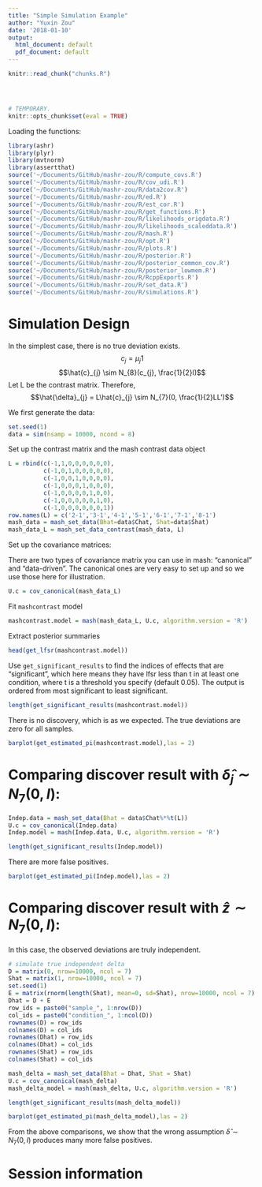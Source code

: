 ```yaml
---
title: "Simple Simulation Example"
author: "Yuxin Zou"
date: '2018-01-10'
output:
  html_document: default
  pdf_document: default
---
```

```r
knitr::read_chunk("chunks.R")
```

<!-- Update knitr chunk options -->
```r
```

<!-- Insert the date the file was last updated -->
```r
```

<!-- Insert the R version (Git commit SHA1) if Git repository exists and R
 package git2r is installed -->
```r
```

```r
# TEMPORARY.
knitr::opts_chunk$set(eval = TRUE)
```

Loading the functions:

```r
library(ashr)
library(plyr)
library(mvtnorm)
library(assertthat)
source('~/Documents/GitHub/mashr-zou/R/compute_covs.R')
source('~/Documents/GitHub/mashr-zou/R/cov_udi.R')
source('~/Documents/GitHub/mashr-zou/R/data2cov.R')
source('~/Documents/GitHub/mashr-zou/R/ed.R')
source('~/Documents/GitHub/mashr-zou/R/est_cor.R')
source('~/Documents/GitHub/mashr-zou/R/get_functions.R')
source('~/Documents/GitHub/mashr-zou/R/likelihoods_origdata.R')
source('~/Documents/GitHub/mashr-zou/R/likelihoods_scaleddata.R')
source('~/Documents/GitHub/mashr-zou/R/mash.R')
source('~/Documents/GitHub/mashr-zou/R/opt.R')
source('~/Documents/GitHub/mashr-zou/R/plots.R')
source('~/Documents/GitHub/mashr-zou/R/posterior.R')
source('~/Documents/GitHub/mashr-zou/R/posterior_common_cov.R')
source('~/Documents/GitHub/mashr-zou/R/posterior_lowmem.R')
source('~/Documents/GitHub/mashr-zou/R/RcppExports.R')
source('~/Documents/GitHub/mashr-zou/R/set_data.R')
source('~/Documents/GitHub/mashr-zou/R/simulations.R')
```

# Simulation Design

In the simplest case, there is no true deviation exists.
$$c_{j} = \mu_{j} 1$$
$$\hat{c}_{j} \sim N_{8}(c_{j}, \frac{1}{2}I)$$
Let L be the contrast matrix. Therefore, $$\hat{\delta}_{j} = L\hat{c}_{j} \sim N_{7}(0, \frac{1}{2}LL')$$

We first generate the data:
```r
set.seed(1)
data = sim(nsamp = 10000, ncond = 8)
```

Set up the contrast matrix and the mash contrast data object
```r
L = rbind(c(-1,1,0,0,0,0,0,0),
          c(-1,0,1,0,0,0,0,0),
          c(-1,0,0,1,0,0,0,0),
          c(-1,0,0,0,1,0,0,0),
          c(-1,0,0,0,0,1,0,0),
          c(-1,0,0,0,0,0,1,0),
          c(-1,0,0,0,0,0,0,1))
row.names(L) = c('2-1','3-1','4-1','5-1','6-1','7-1','8-1')
mash_data = mash_set_data(Bhat=data$Chat, Shat=data$Shat)
mash_data_L = mash_set_data_contrast(mash_data, L)
```

Set up the covariance matrices:

There are two types of covariance matrix you can use in mash: “canonical” and “data-driven”. The canonical ones are very easy to set up and so we use those here for illustration.
```r
U.c = cov_canonical(mash_data_L)
```

Fit `mashcontrast` model
```r
mashcontrast.model = mash(mash_data_L, U.c, algorithm.version = 'R')
```

Extract posterior summaries
```r
head(get_lfsr(mashcontrast.model))
```
Use `get_significant_results` to find the indices of effects that are “significant”, which here means they have lfsr less than t in at least one condition, where t is a threshold you specify (default 0.05). The output is ordered from most significant to least significant.

```r
length(get_significant_results(mashcontrast.model))
```
There is no discovery, which is as we expected. The true deviations are zero for all samples.

```r
barplot(get_estimated_pi(mashcontrast.model),las = 2)
```

# Comparing discover result with $\hat{\delta}_{j} \sim N_{7}(0,I)$:
```r
Indep.data = mash_set_data(Bhat = data$Chat%*%t(L))
U.c = cov_canonical(Indep.data)
Indep.model = mash(Indep.data, U.c, algorithm.version = 'R')
```
```r
length(get_significant_results(Indep.model))
```
There are more false positives.

```r
barplot(get_estimated_pi(Indep.model),las = 2)
```

# Comparing discover result with $\hat{z} \sim N_{7}(0,I)$:

In this case, the observed deviations are truly independent.

```r
# simulate true independent delta
D = matrix(0, nrow=10000, ncol = 7)
Shat = matrix(1, nrow=10000, ncol = 7)
set.seed(1)
E = matrix(rnorm(length(Shat), mean=0, sd=Shat), nrow=10000, ncol = 7)
Dhat = D + E
row_ids = paste0("sample_", 1:nrow(D))
col_ids = paste0("condition_", 1:ncol(D))
rownames(D) = row_ids
colnames(D) = col_ids
rownames(Dhat) = row_ids
colnames(Dhat) = col_ids
rownames(Shat) = row_ids
colnames(Shat) = col_ids
```

```r
mash_delta = mash_set_data(Bhat = Dhat, Shat = Shat)
U.c = cov_canonical(mash_delta)
mash_delta_model = mash(mash_delta, U.c, algorithm.version = 'R')
```
```r
length(get_significant_results(mash_delta_model))
```

```r
barplot(get_estimated_pi(mash_delta_model),las = 2)
```
From the above comparisons, we show that the wrong assumption $\hat{\delta}\sim N_{7}(0,I)$ produces many more false positives.

# Session information

<!-- Insert the session information into the document -->
```r
```
